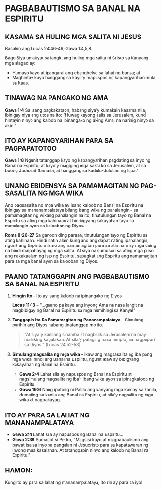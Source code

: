 # PAGBABAUTISMO SA BANAL NA ESPIRITU

## KASAMA SA HULING MGA SALITA NI JESUS

Basahin ang Lucas 24:46-49; Gawa 1:4,5,8.

Bago Siya umakyat sa langit, ang huling mga salita ni Cristo sa Kanyang mga alagad ay:
- Humayo kayo at ipangaral ang ebanghelyo sa lahat ng bansa; at
- Maghintay kayo hanggang sa kayo'y mapuspos ng kapangyarihan mula sa Itaas.

## TINAWAG NA PANGAKO NG AMA

**Gawa 1:4** Sa isang pagkakataon, habang siya'y kumakain kasama nila, ibinigay niya ang utos na ito: "Huwag kayong aalis sa Jerusalem, kundi hintayin ninyo ang kaloob na ipinangako ng aking Ama, na narinig ninyo sa akin."

## ITO AY KAPANGYARIHAN PARA SA PAGPAPATOTOO

**Gawa 1:8** Ngunit tatanggap kayo ng kapangyarihan pagdating sa inyo ng Banal na Espiritu; at kayo'y magiging mga saksi ko sa Jerusalem, at sa buong Judea at Samaria, at hanggang sa kadulu-duluhan ng lupa."

## UNANG EBIDENSYA SA PAMAMAGITAN NG PAG-SASALITA NG MGA WIKA

Ang pagsasalita ng mga wika ay isang kaloob ng Banal na Espiritu na ibinigay sa mananampalataya bilang isang wika ng panalangin - sa pamamagitan ng wikang panalangin na ito, tinutulungan tayo ng Banal na Espiritu sa ating mga kahinaan at binibigyang kakayahan tayo na manalangin ayon sa kalooban ng Diyos.

**Roma 8:26-27** Sa ganoon ding paraan, tinutulungan tayo ng Espiritu sa ating kahinaan. Hindi natin alam kung ano ang dapat nating ipanalangin, ngunit ang Espiritu mismo ang namamagitan para sa atin na may mga daing na hindi maipahayag ng mga salita. At siya na sumusuri sa ating mga puso ang nakakaalam ng isip ng Espiritu, sapagkat ang Espiritu ang namamagitan para sa mga banal ayon sa kalooban ng Diyos.

## PAANO TATANGGAPIN ANG PAGBABAUTISMO SA BANAL NA ESPIRITU

1. **Hingin Ito** - Ito ay isang kaloob na ipinangako ng Diyos

   **Lucas 11:13** – "…gaano pa kaya ang inyong Ama na nasa langit na magbibigay ng Banal na Espiritu sa mga humihingi sa Kanya!"

2. **Tanggapin Ito Sa Pamamagitan ng Pananampalataya** - Simulang purihin ang Diyos habang tinatanggap mo ito.

   > "At siya'y kanilang sinamba at nagbalik sa Jerusalem na may malaking kagalakan. At sila'y palaging nasa templo, na nagpupuri sa Diyos." (Lucas 24:52-53)

3. **Simulang magsalita ng mga wika** – ikaw ang magsasalita ng iba pang mga wika, hindi ang Banal na Espiritu, ngunit ikaw ay bibigyang kakayahan ng Banal na Espiritu.

   - **Gawa 2:4** Lahat sila ay napuspos ng Banal na Espiritu at nagsimulang magsalita ng iba't ibang wika ayon sa ipinagkaloob ng Espiritu.
   - **Gawa 19:6** Nang ipatong ni Pablo ang kanyang mga kamay sa kanila, dumating sa kanila ang Banal na Espiritu, at sila'y nagsalita ng mga wika at nagpahayag.

## ITO AY PARA SA LAHAT NG MANANAMPALATAYA

- **Gawa 2:4** Lahat sila ay napuspos ng Banal na Espiritu...
- **Gawa 2:38** Sumagot si Pedro, "Magsisi kayo at magpabautismo ang bawat isa sa inyo sa pangalan ni Jesucristo para sa kapatawaran ng inyong mga kasalanan. At tatanggapin ninyo ang kaloob ng Banal na Espiritu."

## HAMON:
Kung ito ay para sa lahat ng mananampalataya, ito rin ay para sa iyo!

